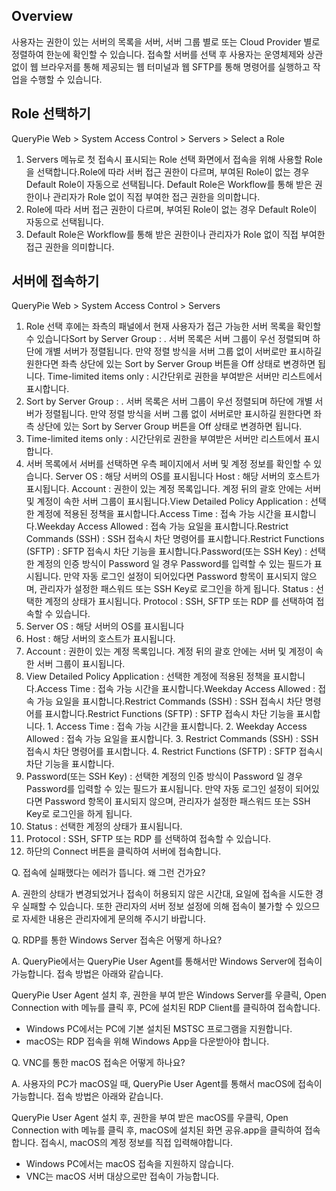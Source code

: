 ## Overview
사용자는 권한이 있는 서버의 목록을 서버, 서버 그룹 별로 또는 Cloud Provider 별로 정렬하여 한눈에 확인할 수 있습니다.  접속할 서버를 선택 후 사용자는 운영체제와 상관없이 웹 브라우저를 통해 제공되는 웹 터미널과 웹 SFTP를 통해 명령어를 실행하고 작업을 수행할 수 있습니다.

## Role 선택하기
QueryPie Web > System Access Control > Servers > Select a Role

1. Servers 메뉴로 첫 접속시 표시되는 Role 선택 화면에서 접속을 위해 사용할 Role을 선택합니다.Role에 따라 서버 접근 권한이 다르며, 부여된 Role이 없는 경우 Default Role이 자동으로 선택됩니다. Default Role은 Workflow를 통해 받은 권한이나 관리자가 Role 없이 직접 부여한 접근 권한을 의미합니다.
  1. Role에 따라 서버 접근 권한이 다르며, 부여된 Role이 없는 경우 Default Role이 자동으로 선택됩니다.
  2. Default Role은 Workflow를 통해 받은 권한이나 관리자가 Role 없이 직접 부여한 접근 권한을 의미합니다.

## 서버에 접속하기
QueryPie Web > System Access Control > Servers

1. Role 선택 후에는 좌측의 패널에서 현재 사용자가 접근 가능한 서버 목록을 확인할 수 있습니다Sort by Server Group : . 서버 목록은 서버 그룹이 우선 정렬되며 하단에 개별 서버가 정렬됩니다. 만약 정렬 방식을 서버 그룹 없이 서버로만 표시하길 원한다면 좌측 상단에 있는 Sort by Server Group 버튼을 Off 상태로 변경하면 됩니다. Time-limited items only : 시간단위로 권한을 부여받은 서버만 리스트에서 표시합니다.
  1. Sort by Server Group : . 서버 목록은 서버 그룹이 우선 정렬되며 하단에 개별 서버가 정렬됩니다. 만약 정렬 방식을 서버 그룹 없이 서버로만 표시하길 원한다면 좌측 상단에 있는 Sort by Server Group 버튼을 Off 상태로 변경하면 됩니다.
  2. Time-limited items only : 시간단위로 권한을 부여받은 서버만 리스트에서 표시합니다.
2. 서버 목록에서 서버를 선택하면 우측 페이지에서 서버 및 계정 정보를 확인할 수 있습니다. Server OS : 해당 서버의 OS를 표시됩니다 Host : 해당 서버의 호스트가 표시됩니다. Account : 권한이 있는 계정 목록입니다. 계정 뒤의 괄호 안에는 서버 및 계정이 속한 서버 그룹이 표시됩니다.View Detailed Policy Application : 선택한 계정에 적용된 정책을 표시합니다.Access Time : 접속 가능 시간을 표시합니다.Weekday Access Allowed : 접속 가능 요일을 표시합니다.Restrict Commands (SSH) : SSH 접속시 차단 명령어를 표시합니다.Restrict Functions (SFTP) : SFTP 접속시 차단 기능을 표시합니다.Password(또는 SSH Key) : 선택한 계정의 인증 방식이 Password 일 경우 Password를 입력할 수 있는 필드가 표시됩니다. 만약 자동 로그인 설정이 되어있다면 Password 항목이 표시되지 않으며, 관리자가 설정한 패스워드 또는 SSH Key로 로그인을 하게 됩니다. Status : 선택한 계정의 상태가 표시됩니다. Protocol : SSH, SFTP 또는 RDP 를 선택하여 접속할 수 있습니다.
  1. Server OS : 해당 서버의 OS를 표시됩니다
  2. Host : 해당 서버의 호스트가 표시됩니다.
  3. Account : 권한이 있는 계정 목록입니다. 계정 뒤의 괄호 안에는 서버 및 계정이 속한 서버 그룹이 표시됩니다.
  4. View Detailed Policy Application : 선택한 계정에 적용된 정책을 표시합니다.Access Time : 접속 가능 시간을 표시합니다.Weekday Access Allowed : 접속 가능 요일을 표시합니다.Restrict Commands (SSH) : SSH 접속시 차단 명령어를 표시합니다.Restrict Functions (SFTP) : SFTP 접속시 차단 기능을 표시합니다.
    1. Access Time : 접속 가능 시간을 표시합니다.
    2. Weekday Access Allowed : 접속 가능 요일을 표시합니다.
    3. Restrict Commands (SSH) : SSH 접속시 차단 명령어를 표시합니다.
    4. Restrict Functions (SFTP) : SFTP 접속시 차단 기능을 표시합니다.
  5. Password(또는 SSH Key) : 선택한 계정의 인증 방식이 Password 일 경우 Password를 입력할 수 있는 필드가 표시됩니다. 만약 자동 로그인 설정이 되어있다면 Password 항목이 표시되지 않으며, 관리자가 설정한 패스워드 또는 SSH Key로 로그인을 하게 됩니다.
  6. Status : 선택한 계정의 상태가 표시됩니다.
  7. Protocol : SSH, SFTP 또는 RDP 를 선택하여 접속할 수 있습니다.
3. 하단의 Connect 버튼을 클릭하여 서버에 접속합니다.

Q. 접속에 실패했다는 에러가 뜹니다. 왜 그런 건가요?

A. 권한의 상태가 변경되었거나 접속이 허용되지 않은 시간대, 요일에 접속을 시도한 경우 실패할 수 있습니다. 또한 관리자의 서버 정보 설정에 의해 접속이 불가할 수 있으므로 자세한 내용은 관리자에게 문의해 주시기 바랍니다.

Q. RDP를 통한 Windows Server 접속은 어떻게 하나요?

A. QueryPie에서는 QueryPie User Agent를 통해서만 Windows Server에 접속이 가능합니다. 접속 방법은 아래와 같습니다.

QueryPie User Agent 설치 후, 권한을 부여 받은 Windows Server를 우클릭, Open Connection with 메뉴를 클릭 후, PC에 설치된 RDP Client를 클릭하여 접속합니다.

* Windows PC에서는 PC에 기본 설치된 MSTSC 프로그램을 지원합니다.
* macOS는 RDP 접속을 위해 Windows App을 다운받아야 합니다.

Q. VNC를 통한 macOS 접속은 어떻게 하나요?

A. 사용자의 PC가 macOS일 때, QueryPie User Agent를 통해서 macOS에 접속이 가능합니다. 접속 방법은 아래와 같습니다.

QueryPie User Agent 설치 후, 권한을 부여 받은 macOS를 우클릭, Open Connection with 메뉴를 클릭 후, macOS에 설치된 화면 공유.app을 클릭하여 접속합니다. 접속시, macOS의 계정 정보를 직접 입력해야합니다.

* Windows PC에서는 macOS 접속을 지원하지 않습니다.
* VNC는 macOS 서버 대상으로만 접속이 가능합니다.
